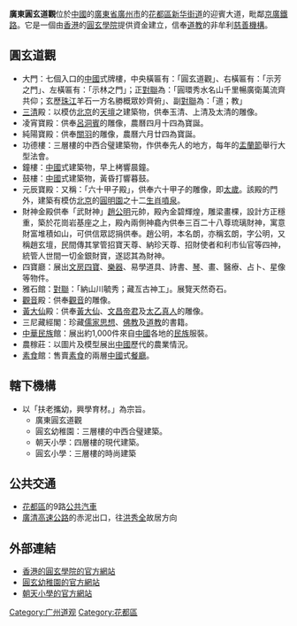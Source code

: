 '''廣東圓玄道觀'''位於[[中國|中國]]的[[廣東省|廣東省]][[廣州市|廣州市]]的[[花都區|花都區]][[新华街道_(广州市)|新华街道]]的迎賓大道，毗鄰[[京廣鐵路|京廣鐵路]]。它是一個由[[香港|香港]]的[[圓玄學院|圓玄學院]]提供資金建立，信奉[[道教|道教]]的非牟利[[慈善機構|慈善機構]]。

==圓玄道觀==
* 大門：七個入口的[[中國|中國]]式牌樓，中央橫匾有：「圓玄道觀」、右橫匾有：「示芳之門」、左橫匾有：「示林之門」；正[[對聯|對聯]]為：「圓環秀水名山千里暢廣衛萬流齊共仰；玄歷[[珠江|珠江]]羊石一方名勝概眾妙齊俯」、副[[對聯|對聯]]為：「道；教」
* [[三清|三清]]殿：以模仿[[北京|北京]]的[[天壇|天壇]]之建築物，供奉玉清、上清及太清的雕像。
* 凌宵寶殿：供奉[[呂洞賓|呂洞賓]]的雕像，農曆四月十四為寶誕。
* 純陽寶殿：供奉[[關羽|關羽]]的雕像，農曆六月廿四為寶誕。
* 功德樓：三層樓的中西合璧建築物，作供奉先人的地方，每年的[[盂蘭節|盂蘭節]]舉行大型法會。
* 鐘樓：[[中國|中國]]式建築物，早上栲響晨鐘。
* 鼓樓：[[中國|中國]]式建築物，黃昏打響暮鼓。
* 元辰寶殿：又稱：「六十甲子殿」，供奉六十甲子的雕像，即[[太歲|太歲]]。該殿的門外，建築有模仿[[北京|北京]]的[[圓明園|圓明園]]之十二[[生肖|生肖]][[噴泉|噴泉]]。
* 財神金殿供奉「武財神」[[玄壇真君|趙公明]]元帥，殿內金碧輝煌，雕梁畫棵，設計方正穩重，築於花崗岩基座之上，殿內兩側神龕內供奉三百二十八尊琉璃財神，寓意財富堆積如山，可供信眾認捐供奉。趙公明，本名朗，亦稱玄朗，字公明，又稱趙玄壇，民間傳其掌管招寶天尊、納珍天尊、招財使者和利市仙官等四神，統管人世間一切金銀財寶，遂認其為財神。
* 四寶廳：展出[[文房四寶|文房四寶]]、[[樂器|樂器]]、易學道具、詩書、[[琴|琴]]、畫、醫療、占卜、星像等物件。
* 雅石館：[[對聯|對聯]]：「納山川毓秀；藏亙古神工」。展覽天然奇石。
* [[觀音|觀音]]殿：供奉[[觀音|觀音]]的雕像。
* [[黄初平|黃大仙]]殿：供奉[[黃大仙_(香港地方)|黃大仙]]、[[文昌帝君|文昌帝君]]及[[太乙真人|太乙真人]]的雕像。
* 三尼藏經閣：珍藏[[儒家思想|儒家思想]]、[[佛教|佛教]]及[[道教|道教]]的書籍。
* [[中華民族|中華民族]]館：展出約1,000件來自[[中國|中國]]各地的[[民族|民族]]服裝。
* 農稼莊：以圖片及模型展出[[中國|中國]]歷代的農業情況。
* [[素食|素食]]館：售賣[[素食|素食]]的兩層[[中國|中國]]式[[餐廳|餐廳]]。

==轄下機構==
* 以「扶老攜幼，興學育材。」為宗旨。
** 廣東圓玄道觀
** 圓玄幼稚園：三層樓的中西合璧建築。
** 朝天小學：四層樓的現代建築。
** 圓玄小學：三層樓的時尚建築

==公共交通==
* [[花都區|花都區]]的9路[[公共汽車|公共汽車]]
* [[廣清高速公路|廣清高速公路]]的赤泥出口，往[[洪秀全|洪秀全]]故居方向

==外部連結==
* [http://www.yuenyuen.org.hk/ 香港的圓玄學院的官方網站] {{Wayback|url=http://www.yuenyuen.org.hk/ |date=20201031013703 }}
* [https://web.archive.org/web/20081205143558/http://www.yuenyuenkg.edu.hk/go.php 圓玄幼稚園的官方網站]
* [http://www.ctqedu.cn/ctxx/index.aspx 朝天小學的官方網站]{{dead link|date=2018年2月 |bot=InternetArchiveBot |fix-attempted=yes }}

[[Category:广州道观|Category:广州道观]]
[[Category:花都區|Category:花都區]]